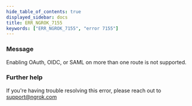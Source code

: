 ```yaml
---
hide_table_of_contents: true
displayed_sidebar: docs
title: ERR_NGROK_7155
keywords: ["ERR_NGROK_7155", "error 7155"]
---
```


### Message

Enabling OAuth, OIDC, or SAML on more than one route is not supported.

### Further help

If you're having trouble resolving this error, please reach out to [support@ngrok.com](mailto:support@ngrok.com?subject=Help%20with%20ERR_NGROK_7155)
